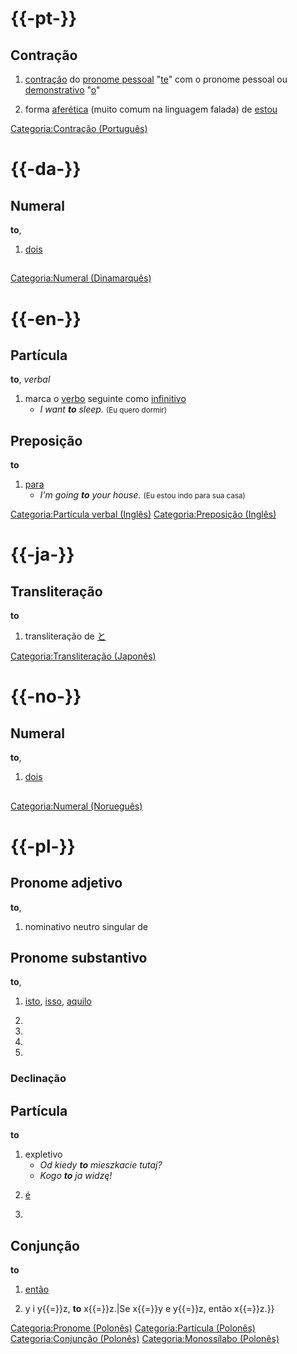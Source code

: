 ={{-pt-}}=
==Contração==
{{flex.pt|ms=to|mp=tos|fs=ta|fp=tas}}
{{oxítona|to}}
# {{escopo|pt|antigo}} [[contração]] do [[pronome pessoal]] "[[te]]" com o pronome pessoal ou [[demonstrativo]] "[[o]]"
# {{escopo|pt|coloquial|brasil}} forma [[aferético|aferética]] (muito comum na linguagem falada) de [[estou]] 

[[Categoria:Contração (Português)]]


={{-da-}}=
==Numeral==
'''to''', {{gramática|card}}
# [[dois]]

=={{etimologia|da}}==
{{llietimo|non|tvá|da}}

[[Categoria:Numeral (Dinamarquês)]]


={{-en-}}=
==Partícula==
'''to''', ''verbal''
# marca o [[verbo]] seguinte como [[infinitivo]]
#* ''I want '''to''' sleep.'' <small>(Eu quero dormir)</small>

==Preposição==
'''to'''
# [[para]]
#* ''I'm going '''to''' your house.'' <small>(Eu estou indo para sua casa)</small>

[[Categoria:Partícula verbal (Inglês)]]
[[Categoria:Preposição (Inglês)]]


={{-ja-}}=
==Transliteração==
'''to'''
# transliteração de [[と]]

[[Categoria:Transliteração (Japonês)]]


={{-no-}}=
==Numeral==
'''to''', {{gramática|card}}
# [[dois]]

=={{etimologia|no}}==
{{llietimo|non|tvá|no}}

[[Categoria:Numeral (Norueguês)]]


={{-pl-}}=
==Pronome adjetivo==
'''to''', {{gramática|dem|n}}
# nominativo neutro singular de {{link opcional|ten|pl}}
{{avi-for-fle|ten}}

==Pronome substantivo==
'''to''', {{gramática|dem|n}}
# {{escopo2|coisa ou assunto de que se fala}} [[isto]], [[isso]], [[aquilo]]
# {{tradex|pl|Co '''to''' jest?|O que é isso?}}
# {{tradex|pl|'''To''' jest książka.|Isto é um livro.}}
# {{tradex|pl|Nie wiem, jak '''to''' mogło się zdarzyć. '''To''' nigdy się nie powtórzy.|Não sei como aquilo pôde acontecer. Aquilo nunca irá se repetir.}}
# {{tradex|pl|'''Tego''' można było uniknąć.|Isso poderia ter sido evitado.}}

===Declinação===
{{decl.pl.subst.sing|n=to|g=tego|d=temu|a=to|i=tym|l=tym|v=–}}

==Partícula==
'''to'''
# expletivo
#* ''Od kiedy '''to''' mieszkacie tutaj?''
#* ''Kogo '''to''' ja widzę!''
# {{escopo2|partícula que conecta uma palavra ou expressão com a definição, explicação ou esclarecimento desta palavra}} [[é#Forma verbal|é]]
# {{tradex|pl|Arytmetyka '''to''' dział matematyki, który zajmuje się liczbami i operacjami na nich.|A aritmética é o ramo da matemática que estuda os números e as operações com eles.}}

==Conjunção==
'''to'''
# [[então]]
# {{tradex|pl|Jeżeli x{{=}}y i y{{=}}z, '''to''' x{{=}}z.|Se x{{=}}y e y{{=}}z, então x{{=}}z.}}

[[Categoria:Pronome (Polonês)]]
[[Categoria:Partícula (Polonês)]]
[[Categoria:Conjunção (Polonês)]]
[[Categoria:Monossílabo (Polonês)]]
